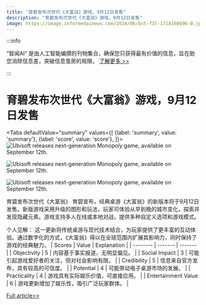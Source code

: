 ```yaml
---
title: "育碧发布次世代《大富翁》游戏，9月12日发售"
description: "育碧发布次世代《大富翁》游戏，9月12日发售"
image: https://image.informedainews.com/2024/06/Ent-f3l-1718160696-0.jpg
---
```



:::info

“智闻AI“ 是由人工智能编撰的刊物集合，确保您只获得最有价值的信息，旨在助您消除信息差，突破信息茧房的局限。  [了解更多 >>](/zh-Hans/docs/guides)

:::

# 育碧发布次世代《大富翁》游戏，9月12日发售


<Tabs
	defaultValue="summary"
	values={[
	{label: 'summary', value: 'summary'},
	{label: 'score', value: 'score'},
]}>
<TabItem value="summary">
<img
  src="https://image.informedainews.com/2024/06/Ent-f3l-1718160696-0.jpg"
  alt="Ubisoft releases next-generation Monopoly game, available on September 12th."
/>

<img
  src="https://image.informedainews.com/2024/06/Ent-y12-1718160696-2.jpg"
  alt="Ubisoft releases next-generation Monopoly game, available on September 12th."
/>

<img
  src="https://image.informedainews.com/2024/06/Ent-PvO-1718160696-3.jpg"
  alt="Ubisoft releases next-generation Monopoly game, available on September 12th."
/>



育碧发布次世代《大富翁》
育碧宣布，经典桌游《大富翁》的新版本将于9月12日发售。新版游戏采用升级的图形和玩法，玩家可体验从早到晚的城市变化，探索并发现隐藏元素。游戏支持多人在线或本地对战，提供多种自定义选项和游戏模式。

个人见解：
这一更新将传统桌游与现代技术结合，为玩家提供了更丰富的互动体验。通过数字化的方式，《大富翁》得以在全球范围内扩展其影响力，同时保持了游戏的经典魅力。
</TabItem>
<TabItem value="score">
	| Scores     | Value   | Explanation |
	| -------- | ------- | ------- |
	| Objectivity  | 5    | 内容基于事实报道，无明显偏见。    |
	| Social Impact | 3     | 可能引起游戏爱好者的关注，但对社会影响有限。    |
	| Credibility    | 5    | 信息来自官方发布，具有较高的可信度。    |
	| Potential    | 4    | 可能带动电子桌游市场的发展。    |
	| Practicality    | 4    | 游戏具有实际娱乐价值，可直接应用。    |
	| Entertainment Value    | 6    | 游戏更新增加了娱乐性，吸引广泛玩家群体。    |
</TabItem>
</Tabs>

[Full article>>](https://www.gcores.com/articles/183206)
